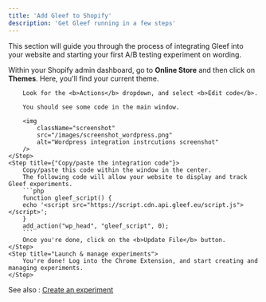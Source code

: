 ```yaml
---
title: 'Add Gleef to Shopify'
description: 'Get Gleef running in a few steps'
---
```


This section will guide you through the process of integrating Gleef into your website and starting your first A/B testing experiment on wording.

<Steps>
    <Step title="Open the theme.liquid file from the Shopify dashboard">
        Within your Shopify admin dashboard, go to <b>Online Store</b> and then click on <b>Themes</b>.
        Here, you'll find your current theme.

        Look for the <b>Actions</b> dropdown, and select <b>Edit code</b>.

        You should see some code in the main window.

        <img
            className="screenshot"
            src="/images/screenshot_wordpress.png"
            alt="Wordpress integration instrcutions screenshot"
        />
    </Step>
    <Step title={"Copy/paste the integration code"}>
        Copy/paste this code within the window in the center.
        The following code will allow your website to display and track Gleef experiments.
        ```php
        function gleef_script() {
        echo '<script src="https://script.cdn.api.gleef.eu/script.js"></script>';
        }
        add_action("wp_head", "gleef_script", 0);
        ```
        Once you're done, click on the <b>Update File</b> button.
    </Step>
    <Step title="Launch & manage experiments">
        You're done! Log into the Chrome Extension, and start creating and managing experiments.
    </Step>
</Steps>

See also : [Create an experiment](../how-to/create)